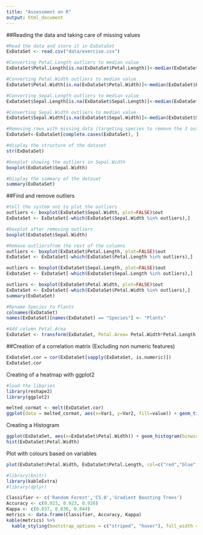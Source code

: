 ```yaml
---
title: "Assessment on R"
output: html_document
---
```



##Reading the data and taking care of missing values
```r
#Read the data and store it in ExDataSet
ExDataSet <- read.csv("data/exercise.csv")

#Converting Petal.Length outliers to median value
ExDataSet$Petal.Length[is.na(ExDataSet$Petal.Length)]<-median(ExDataSet$Petal.Length,na.rm = TRUE)

#Converting Petal.Width outliers to median value
ExDataSet$Petal.Width[is.na(ExDataSet$Petal.Width)]<-median(ExDataSet$Petal.Width,na.rm = TRUE)

#Converting Sepal.Length outliers to median value
ExDataSet$Sepal.Length[is.na(ExDataSet$Sepal.Length)]<-median(ExDataSet$Sepal.Length,na.rm = TRUE)

#Converting Sepal.Width outliers to median value
ExDataSet$Sepal.Width[is.na(ExDataSet$Sepal.Width)]<-median(ExDataSet$Sepal.Width,na.rm = TRUE)

#Removing rows with missing data (targeting species to remove the 3 outliers found)
ExDataSet<-ExDataSet[complete.cases(ExDataSet), ]

#display the structure of the dataset
str(ExDataSet)

#boxplot showing the outliers in Sepal.Width
boxplot(ExDataSet$Sepal.Width)

#Display the summary of the dataset
summary(ExDataSet)
```

##Find and remove outliers

```r
#tell the system not to plot the outliers
outliers <- boxplot(ExDataSet$Sepal.Width, plot=FALSE)$out
ExDataSet <- ExDataSet[-which(ExDataSet$Sepal.Width %in% outliers),]

#boxplot after removing outliers
boxplot(ExDataSet$Sepal.Width)

#Remove outliersfrom the rest of the columns
outliers <- boxplot(ExDataSet$Petal.Length, plot=FALSE)$out
ExDataSet <- ExDataSet[-which(ExDataSet$Petal.Length %in% outliers),]

outliers <- boxplot(ExDataSet$Sepal.Length, plot=FALSE)$out
ExDataSet <- ExDataSet[-which(ExDataSet$Sepal.Length %in% outliers),]

outliers <- boxplot(ExDataSet$Petal.Width, plot=FALSE)$out
ExDataSet <- ExDataSet[-which(ExDataSet$Petal.Width %in% outliers),]
summary(ExDataSet)

#Rename Species to Plants
colnames(ExDataSet)
names(ExDataSet)[names(ExDataSet) == "Species"] <- "Plants"

#Add column Petal.Area
ExDataSet <- transform(ExDataSet, Petal.Area= Petal.Width*Petal.Length)
```

##Creation of a correlation matrix (Excluding non numeric features)

```r
ExDataSet.cor = cor(ExDataSet[sapply(ExDataSet, is.numeric)])
ExDataSet.cor
```

Creating of a heatmap with ggplot2

```r
#load the libaries
library(reshape2)
library(ggplot2)

melted_cormat <- melt(ExDataSet.cor)
ggplot(data = melted_cormat, aes(x=Var1, y=Var2, fill=value)) + geom_tile()
```

Creating a Histogram

```r
ggplot(ExDataSet, aes(x=ExDataSet$Petal.Width)) + geom_histogram(binwidth=0.2, color="black", fill="white")
hist(ExDataSet$Petal.Width)
```

Plot with colours based on variables

```r
plot(ExDataSet$Petal.Width, ExDataSet$Petal.Length, col=c("red","blue","green")[ExDataSet$Plants])
```

```r
#library(knitr)
library(kableExtra)
#library(dplyr)

Classifier <- c('Random Forest','C5.0','Gradient Boosting Trees')
Accuracy <- c(0.923, 0.923, 0.926)
Kappa <- c(0.837, 0.836, 0.844)
metrics <- data.frame(Classifier, Accuracy, Kappa)
kable(metrics) %>%
  kable_styling(bootstrap_options = c("striped", "hover"), full_width = F, position = "left")
```